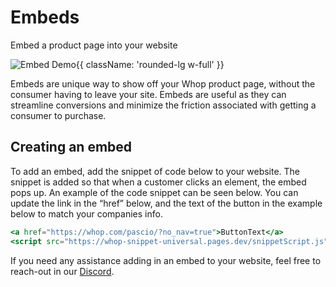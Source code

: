 # Embeds

Embed a product page into your website

![Embed Demo](https://i.imgur.com/LqrPMUw.gif){{ className: 'rounded-lg w-full' }}

Embeds are unique way to show off your Whop product page, without the consumer having to leave your site. Embeds are useful as they can streamline conversions and minimize the friction associated with getting a consumer to purchase.

## Creating an embed

To add an embed, add the snippet of code below to your website. The snippet is added so that when a customer clicks an element, the embed pops up. An example of the code snippet can be seen below. You can update the link in the “href” below, and the text of the button in the example below to match your companies info.

```jsx
<a href="https://whop.com/pascio/?no_nav=true">ButtonText</a>
<script src="https://whop-snippet-universal.pages.dev/snippetScript.js"></script>
```

If you need any assistance adding in an embed to your website, feel free to reach-out in our [Discord](https://discord.gg/mWRKWRezSQ).
